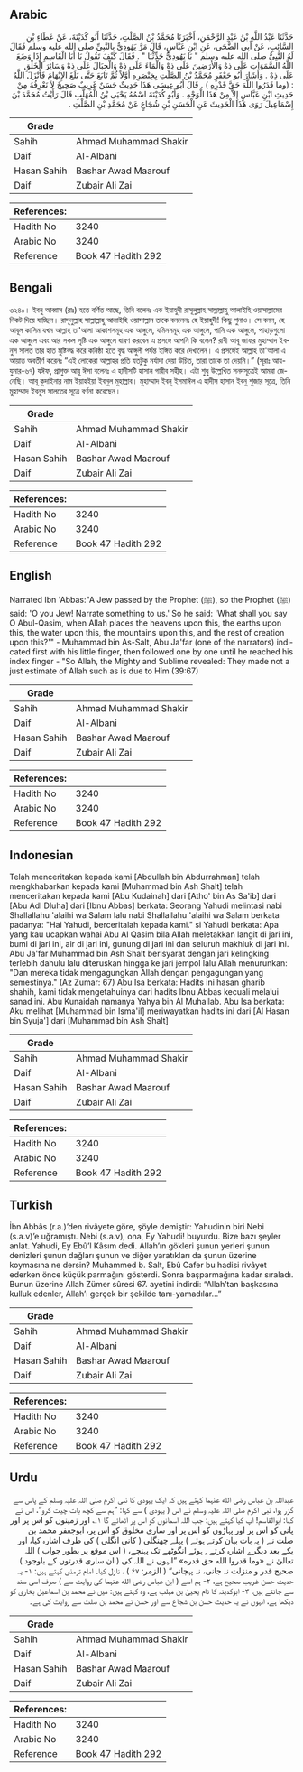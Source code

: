 ## Arabic


<div dir="rtl" lang="ar" style={{fontSize:'larger',backgroundColor:'#f8f9fa',padding:20}}>
حَدَّثَنَا عَبْدُ اللَّهِ بْنُ عَبْدِ الرَّحْمَنِ، أَخْبَرَنَا مُحَمَّدُ بْنُ الصَّلْتِ، حَدَّثَنَا أَبُو كُدَيْنَةَ، عَنْ عَطَاءِ بْنِ السَّائِبِ، عَنْ أَبِي الضُّحَى، عَنِ ابْنِ عَبَّاسٍ، قَالَ مَرَّ يَهُودِيٌّ بِالنَّبِيِّ صلى الله عليه وسلم فَقَالَ لَهُ النَّبِيُّ صلى الله عليه وسلم ‏"‏ يَا يَهُودِيُّ حَدِّثْنَا ‏"‏ ‏.‏ فَقَالَ كَيْفَ تَقُولُ يَا أَبَا الْقَاسِمِ إِذَا وَضَعَ اللَّهُ السَّمَوَاتِ عَلَى ذِهْ وَالأَرَضِينَ عَلَى ذِهْ وَالْمَاءَ عَلَى ذِهْ وَالْجِبَالَ عَلَى ذِهْ وَسَائِرَ الْخَلْقِ عَلَى ذِهْ ‏.‏ وَأَشَارَ أَبُو جَعْفَرٍ مُحَمَّدُ بْنُ الصَّلْتِ بِخِنْصَرِهِ أَوَّلاً ثُمَّ تَابَعَ حَتَّى بَلَغَ الإِبْهَامَ فَأَنْزَلَ اللَّهُ ‏:‏ ‏(‏وما قَدَرُوا اللَّهَ حَقَّ قَدْرِهِ ‏)‏ ‏.‏ قَالَ أَبُو عِيسَى هَذَا حَدِيثٌ حَسَنٌ غَرِيبٌ صَحِيحٌ لاَ نَعْرِفُهُ مِنْ حَدِيثِ ابْنِ عَبَّاسٍ إِلاَّ مِنْ هَذَا الْوَجْهِ ‏.‏ وَأَبُو كُدَيْنَةَ اسْمُهُ يَحْيَى بْنُ الْمُهَلَّبِ قَالَ رَأَيْتُ مُحَمَّدَ بْنَ إِسْمَاعِيلَ رَوَى هَذَا الْحَدِيثَ عَنِ الْحَسَنِ بْنِ شُجَاعٍ عَنْ مُحَمَّدِ بْنِ الصَّلْتِ ‏.‏
</div>
<div style={{backgroundColor:'#f8f9fa',padding:20, marginBottom: 10}}><table> <thead> <tr> <th>Grade</th> <th></th> </tr> </thead> <tbody> <tr><td>Sahih</td><td>Ahmad Muhammad Shakir</td></tr><tr><td>Daif</td><td>Al-Albani</td></tr><tr><td>Hasan Sahih</td><td>Bashar Awad Maarouf</td></tr><tr><td>Daif</td><td>Zubair Ali Zai</td></tr></tbody></table><table> <thead> <tr> <th>References:</th> <th></th> </tr> </thead> <tbody><tr><td>Hadith No</td><td>3240</td></tr><tr><td>Arabic No</td><td>3240</td></tr><tr><td>Reference</td><td>Book 47 Hadith 292</td></tr></tbody></table></div>

## Bengali


<div dir="ltr" lang="bn" style={{fontSize:'larger',backgroundColor:'#f8f9fa',padding:20}}>
৩২৪০। ইবনু আব্বাস (রাঃ) হতে বর্ণিত আছে, তিনি বলেনঃ এক ইয়াহুদী রাসূলুল্লাহ সাল্লাল্লাহু আলাইহি ওয়াসাল্লামের নিকট দিয়ে যাচ্ছিল। রাসূলুল্লাহ সাল্লাল্লাহু আলাইহি ওয়াসাল্লাম তাকে বললেনঃ হে ইয়াহুদী! কিছু শুনাও। সে বলল, হে আবূল কাসিম যখন আল্লাহ তা'আলা আকাশসমূহ এক আঙ্গুলে, যমিনসমূহ এক আঙ্গুলে, পানি এক আঙ্গুলে, পাহাড়গুলো এক আঙ্গুলে এবং আর সকল সৃষ্টি এক আঙ্গুলে ধারণ করবেন এ প্রসঙ্গে আপনি কি বলেন? রাবী আবূ জাফর মুহাম্মাদ ইবনুস সালত তার হাত মুষ্টিবদ্ধ করে কনিষ্ঠা হতে বৃদ্ধ আঙ্গুলী পর্যন্ত ইঙ্গিত করে দেখালেন। এ প্রসঙ্গেই আল্লাহ তা'আলা এ আয়াত অবতীর্ণ করেনঃ “এই লোকেরা আল্লাহর প্রতি যতটুকু মর্যাদা দেয়া উচিত, তারা তাকে তা দেয়নি।” (সূরাঃ আয-যুমার-৬৭) যঈফ, প্রাগুক্ত আবূ ঈসা বলেনঃ এ হাদীসটি হাসান গারীব সহীহ। এটা শুধু উল্লেখিত সনদসূত্রেই আমরা জেনেছি। আবূ কুদাইনার নাম ইয়াহইয়া ইবনুল মুহাল্লাব। মুহাম্মাদ ইবনু ইসমাঈল এ হাদীস হাসান ইবনু শুজার সূত্রে, তিনি মুহাম্মাদ ইবনুস সালতের সূত্রে বর্ণনা করেছেন।
</div>
<div style={{backgroundColor:'#f8f9fa',padding:20, marginBottom: 10}}><table> <thead> <tr> <th>Grade</th> <th></th> </tr> </thead> <tbody> <tr><td>Sahih</td><td>Ahmad Muhammad Shakir</td></tr><tr><td>Daif</td><td>Al-Albani</td></tr><tr><td>Hasan Sahih</td><td>Bashar Awad Maarouf</td></tr><tr><td>Daif</td><td>Zubair Ali Zai</td></tr></tbody></table><table> <thead> <tr> <th>References:</th> <th></th> </tr> </thead> <tbody><tr><td>Hadith No</td><td>3240</td></tr><tr><td>Arabic No</td><td>3240</td></tr><tr><td>Reference</td><td>Book 47 Hadith 292</td></tr></tbody></table></div>

## English


<div dir="ltr" lang="en" style={{fontSize:'larger',backgroundColor:'#f8f9fa',padding:20}}>
Narrated Ibn 'Abbas:"A Jew passed by the Prophet (ﷺ), so the Prophet (ﷺ) said: 'O you Jew! Narrate something to us.' So he said: 'What shall you say O Abul-Qasim, when Allah places the heavens upon this, the earths upon this, the water upon this, the mountains upon this, and the rest of creation upon this?'" - Muhammad bin As-Salt, Abu Ja'far (one of the narrators) indicated first with his little finger, then followed one by one until he reached his index finger - "So Allah, the Mighty and Sublime revealed: They made not a just estimate of Allah such as is due to Him (39:67)
</div>
<div style={{backgroundColor:'#f8f9fa',padding:20, marginBottom: 10}}><table> <thead> <tr> <th>Grade</th> <th></th> </tr> </thead> <tbody> <tr><td>Sahih</td><td>Ahmad Muhammad Shakir</td></tr><tr><td>Daif</td><td>Al-Albani</td></tr><tr><td>Hasan Sahih</td><td>Bashar Awad Maarouf</td></tr><tr><td>Daif</td><td>Zubair Ali Zai</td></tr></tbody></table><table> <thead> <tr> <th>References:</th> <th></th> </tr> </thead> <tbody><tr><td>Hadith No</td><td>3240</td></tr><tr><td>Arabic No</td><td>3240</td></tr><tr><td>Reference</td><td>Book 47 Hadith 292</td></tr></tbody></table></div>

## Indonesian


<div dir="ltr" lang="id" style={{fontSize:'larger',backgroundColor:'#f8f9fa',padding:20}}>
Telah menceritakan kepada kami [Abdullah bin Abdurrahman] telah mengkhabarkan kepada kami [Muhammad bin Ash Shalt] telah menceritakan kepada kami [Abu Kudainah] dari [Atho' bin As Sa'ib] dari [Abu Adl Dluha] dari [Ibnu Abbas] berkata: Seorang Yahudi melintasi nabi Shallallahu 'alaihi wa Salam lalu nabi Shallallahu 'alaihi wa Salam berkata padanya: "Hai Yahudi, berceritalah kepada kami." si Yahudi berkata: Apa yang kau ucapkan wahai Abu Al Qasim bila Allah meletakkan langit di jari ini, bumi di jari ini, air di jari ini, gunung di jari ini dan seluruh makhluk di jari ini. Abu Ja'far Muhammad bin Ash Shalt berisyarat dengan jari kelingking terlebih dahulu lalu diteruskan hingga ke jari jempol lalu Allah menurunkan: "Dan mereka tidak mengagungkan Allah dengan pengagungan yang semestinya." (Az Zumar: 67) Abu Isa berkata: Hadits ini hasan gharib shahih, kami tidak mengetahuinya dari hadits Ibnu Abbas kecuali melalui sanad ini. Abu Kunaidah namanya Yahya bin Al Muhallab. Abu Isa berkata: Aku melihat [Muhammad bin Isma'il] meriwayatkan hadits ini dari [Al Hasan bin Syuja'] dari [Muhammad bin Ash Shalt]
</div>
<div style={{backgroundColor:'#f8f9fa',padding:20, marginBottom: 10}}><table> <thead> <tr> <th>Grade</th> <th></th> </tr> </thead> <tbody> <tr><td>Sahih</td><td>Ahmad Muhammad Shakir</td></tr><tr><td>Daif</td><td>Al-Albani</td></tr><tr><td>Hasan Sahih</td><td>Bashar Awad Maarouf</td></tr><tr><td>Daif</td><td>Zubair Ali Zai</td></tr></tbody></table><table> <thead> <tr> <th>References:</th> <th></th> </tr> </thead> <tbody><tr><td>Hadith No</td><td>3240</td></tr><tr><td>Arabic No</td><td>3240</td></tr><tr><td>Reference</td><td>Book 47 Hadith 292</td></tr></tbody></table></div>

## Turkish


<div dir="ltr" lang="tr" style={{fontSize:'larger',backgroundColor:'#f8f9fa',padding:20}}>
İbn Abbâs (r.a.)’den rivâyete göre, şöyle demiştir: Yahudinin biri Nebi (s.a.v)’e uğramıştı. Nebi (s.a.v), ona, Ey Yahudi! buyurdu. Bize bazı şeyler anlat. Yahudi, Ey Ebû’l Kâsım dedi. Allah’ın gökleri şunun yerleri şunun denizleri şunun dağları şunun ve diğer yaratıkları da şunun üzerine koymasına ne dersin? Muhammed b. Salt, Ebû Cafer bu hadisi rivâyet ederken önce küçük parmağını gösterdi. Sonra başparmağına kadar sıraladı. Bunun üzerine Allah Zümer sûresi 67. ayetini indirdi: “Allah’tan başkasına kulluk edenler, Allah’ı gerçek bir şekilde tanı-yamadılar…”
</div>
<div style={{backgroundColor:'#f8f9fa',padding:20, marginBottom: 10}}><table> <thead> <tr> <th>Grade</th> <th></th> </tr> </thead> <tbody> <tr><td>Sahih</td><td>Ahmad Muhammad Shakir</td></tr><tr><td>Daif</td><td>Al-Albani</td></tr><tr><td>Hasan Sahih</td><td>Bashar Awad Maarouf</td></tr><tr><td>Daif</td><td>Zubair Ali Zai</td></tr></tbody></table><table> <thead> <tr> <th>References:</th> <th></th> </tr> </thead> <tbody><tr><td>Hadith No</td><td>3240</td></tr><tr><td>Arabic No</td><td>3240</td></tr><tr><td>Reference</td><td>Book 47 Hadith 292</td></tr></tbody></table></div>

## Urdu


<div dir="rtl" lang="ur" style={{fontSize:'larger',backgroundColor:'#f8f9fa',padding:20}}>
عبداللہ بن عباس رضی الله عنہما کہتے ہیں کہ ایک یہودی کا نبی اکرم صلی اللہ علیہ وسلم کے پاس سے گزر ہوا، نبی اکرم صلی اللہ علیہ وسلم نے اس ( یہودی ) سے کہا: ”ہم سے کچھ بات چیت کرو“، اس نے کہا: ابوالقاسم! آپ کیا کہتے ہیں: جب اللہ آسمانوں کو اس پر اٹھائے گا ۱؎ اور زمینوں کو اس پر اور پانی کو اس پر اور پہاڑوں کو اس پر اور ساری مخلوق کو اس پر، ابوجعفر محمد بن صلت نے ( یہ بات بیان کرتے ہوئے ) پہلے چھنگلی ( کانی انگلی ) کی طرف اشارہ کیا، اور یکے بعد دیگرے اشارہ کرتے , ہوئے انگوٹھے تک پہنچے، ( اس موقع پر بطور جواب ) اللہ تعالیٰ نے «وما قدروا الله حق قدره» ”انہوں نے اللہ کی ( ان ساری قدرتوں کے باوجود ) صحیح قدر و منزلت نہ جانی، نہ پہچانی“ ( الزمر: ۶۷ ) ، نازل کیا۔ امام ترمذی کہتے ہیں: ۱- یہ حدیث حسن غریب صحیح ہے، ۲- ہم اسے ( ابن عباس رضی الله عنہما کی روایت سے ) صرف اسی سند سے جانتے ہیں، ۳- ابوکدینہ کا نام یحییٰ بن مہلب ہے، وہ کہتے ہیں: میں نے محمد بن اسماعیل بخاری کو دیکھا ہے، انہوں نے یہ حدیث حسن بن شجاع سے اور حسن نے محمد بن صلت سے روایت کی ہے۔
</div>
<div style={{backgroundColor:'#f8f9fa',padding:20, marginBottom: 10}}><table> <thead> <tr> <th>Grade</th> <th></th> </tr> </thead> <tbody> <tr><td>Sahih</td><td>Ahmad Muhammad Shakir</td></tr><tr><td>Daif</td><td>Al-Albani</td></tr><tr><td>Hasan Sahih</td><td>Bashar Awad Maarouf</td></tr><tr><td>Daif</td><td>Zubair Ali Zai</td></tr></tbody></table><table> <thead> <tr> <th>References:</th> <th></th> </tr> </thead> <tbody><tr><td>Hadith No</td><td>3240</td></tr><tr><td>Arabic No</td><td>3240</td></tr><tr><td>Reference</td><td>Book 47 Hadith 292</td></tr></tbody></table></div>
